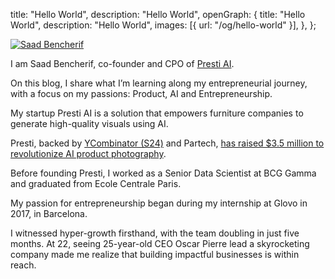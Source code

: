 
  title: "Hello World",
  description: "Hello  World",
  openGraph: {
    title: "Hello World",
    description: "Hello World",
    images: [{ url: "/og/hello-world" }],
  },
};

<a href="https://twitter.com/SaadBencherif10" target="_blank">
  <Image
    src="/images/saadbencherif.png"
    alt="Saad Bencherif"
    className="rounded-xl bg-gray-100 block mt-2 mb-5 mx-auto sm:float-right sm:ml-5 sm:mb-5 grayscale hover:grayscale-0"
    unoptimized
    width={160}
    height={160}
    priority
  />
</a>

I am Saad Bencherif, co-founder and CPO of [Presti AI](https://presti.ai).

On this blog, I share what I’m learning along my entrepreneurial journey, with a focus on my passions: Product, AI and Entrepreneurship.

My startup Presti AI is a solution that empowers furniture companies to generate high-quality visuals using AI.

Presti, backed by [YCombinator (S24)](https://www.ycombinator.com/companies/presti-ai) and Partech, [has raised $3.5 million to revolutionize AI product photography](https://techcrunch.com/2024/07/15/presti-uses-generative-ai-to-improve-product-photography-in-the-furniture-industry/).

Before founding Presti, I worked as a Senior Data Scientist at BCG Gamma and graduated from Ecole Centrale Paris.

My passion for entrepreneurship began during my internship at Glovo in 2017, in Barcelona.

I witnessed hyper-growth firsthand, with the team doubling in just five months. At 22, seeing 25-year-old CEO Oscar Pierre lead a skyrocketing company made me realize that building impactful businesses is within reach.
